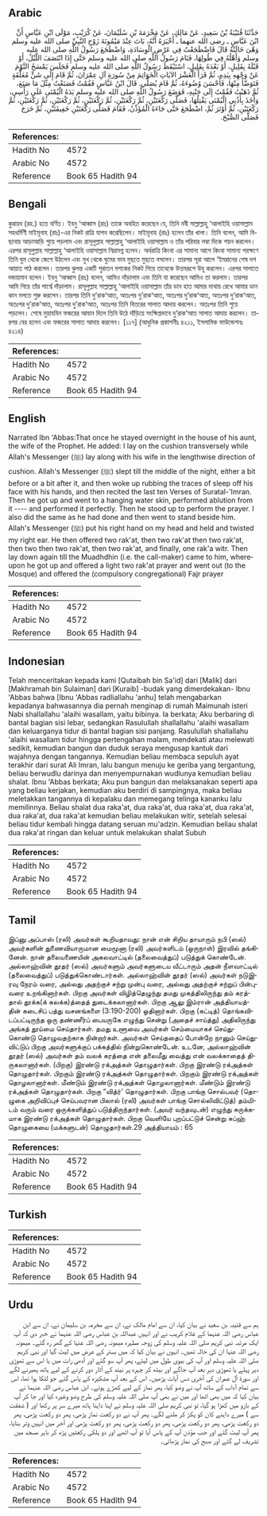 ## Arabic


<div dir="rtl" lang="ar" style={{fontSize:'larger',backgroundColor:'#f8f9fa',padding:20}}>
حَدَّثَنَا قُتَيْبَةُ بْنُ سَعِيدٍ، عَنْ مَالِكٍ، عَنْ مَخْرَمَةَ بْنِ سُلَيْمَانَ، عَنْ كُرَيْبٍ، مَوْلَى ابْنِ عَبَّاسٍ أَنَّ ابْنَ عَبَّاسٍ ـ رضى الله عنهما ـ أَخْبَرَهُ أَنَّهُ، بَاتَ عِنْدَ مَيْمُونَةَ زَوْجِ النَّبِيِّ صلى الله عليه وسلم وَهْىَ خَالَتُهُ قَالَ فَاضْطَجَعْتُ فِي عَرْضِ الْوِسَادَةِ، وَاضْطَجَعَ رَسُولُ اللَّهِ صلى الله عليه وسلم وَأَهْلُهُ فِي طُولِهَا، فَنَامَ رَسُولُ اللَّهِ صلى الله عليه وسلم حَتَّى إِذَا انْتَصَفَ اللَّيْلُ، أَوْ قَبْلَهُ بِقَلِيلٍ، أَوْ بَعْدَهُ بِقَلِيلٍ، اسْتَيْقَظَ رَسُولُ اللَّهِ صلى الله عليه وسلم فَجَلَسَ يَمْسَحُ النَّوْمَ عَنْ وَجْهِهِ بِيَدِهِ، ثُمَّ قَرَأَ الْعَشْرَ الآيَاتِ الْخَوَاتِمَ مِنْ سُورَةِ آلِ عِمْرَانَ، ثُمَّ قَامَ إِلَى شَنٍّ مُعَلَّقَةٍ فَتَوَضَّأَ مِنْهَا، فَأَحْسَنَ وُضُوءَهُ، ثُمَّ قَامَ يُصَلِّي‏.‏ قَالَ ابْنُ عَبَّاسٍ فَقُمْتُ فَصَنَعْتُ مِثْلَ مَا صَنَعَ، ثُمَّ ذَهَبْتُ فَقُمْتُ إِلَى جَنْبِهِ، فَوَضَعَ رَسُولُ اللَّهِ صلى الله عليه وسلم يَدَهُ الْيُمْنَى عَلَى رَأْسِي، وَأَخَذَ بِأُذُنِي الْيُمْنَى يَفْتِلُهَا، فَصَلَّى رَكْعَتَيْنِ، ثُمَّ رَكْعَتَيْنِ، ثُمَّ رَكْعَتَيْنِ، ثُمَّ رَكْعَتَيْنِ، ثُمَّ رَكْعَتَيْنِ، ثُمَّ رَكْعَتَيْنِ، ثُمَّ أَوْتَرَ ثُمَّ، اضْطَجَعَ حَتَّى جَاءَهُ الْمُؤَذِّنُ، فَقَامَ فَصَلَّى رَكْعَتَيْنِ خَفِيفَتَيْنِ، ثُمَّ خَرَجَ فَصَلَّى الصُّبْحَ‏.‏
</div>
<div style={{backgroundColor:'#f8f9fa',padding:20, marginBottom: 10}}><table> <thead> <tr> <th>References:</th> <th></th> </tr> </thead> <tbody><tr><td>Hadith No</td><td>4572</td></tr><tr><td>Arabic No</td><td>4572</td></tr><tr><td>Reference</td><td>Book 65 Hadith 94</td></tr></tbody></table></div>

## Bengali


<div dir="ltr" lang="bn" style={{fontSize:'larger',backgroundColor:'#f8f9fa',padding:20}}>
কুরায়ব (রহ.) হতে বর্ণিত। ইবনু ‘আব্বাস (রাঃ) তাকে অবহিত করেছেন যে, তিনি নবী সাল্লাল্লাহু ‘আলাইহি ওয়াসাল্লাম সহধর্মিণী মাইমূনাহ (রাঃ)-এর নিকট রাত্রি যাপন করেছিলেন। মাইমূনাহ (রাঃ) হলেন তাঁর খালা। তিনি বলেন, আমি বিছানায় আড়াআড়ি শুয়ে পড়লাম এবং রাসূলুল্লাহ সাল্লাল্লাহু ‘আলাইহি ওয়াসাল্লাম ও তাঁর পরিবার লম্বা দিকে শয়ন করলেন। এরপর রাসূলুল্লাহ সাল্লাল্লাহু ‘আলাইহি ওয়াসাল্লাম নিদ্রামগ্ন হলেন। অর্ধরাত্রি কিংবা এর সামান্য আগে কিংবা সামান্য পরক্ষণে তিনি ঘুম থেকে জেগে উঠলেন এবং মুখ থেকে ঘুমের ভাব মুছতে মুছতে বসলেন। তারপর সূরা আলে ‘ইমরানের শেষ দশ আয়াত পাঠ করলেন। তারপর ঝুলন্ত একটি পুরাতন মশকের নিকট গিয়ে তাত্থেকে উত্তমরূপে উযূ করলেন। এরপর সালাতে দন্ডায়মান হলেন। ইবনু ‘আব্বাস (রাঃ) বলেন, আমিও দাঁড়ালাম এবং তিনি যা করেছেন আমিও তা করলাম। তারপর আমি গিয়ে তাঁর পার্শ্বে দাঁড়ালাম। রাসূলুল্লাহ সাল্লাল্লাহু ‘আলাইহি ওয়াসাল্লাম তাঁর ডান হাত আমার মাথায় রেখে আমার ডান কান মলতে শুরু করলেন। তারপর তিনি দু’রাক‘আত, অতঃপর দু’রাক‘আত, অতঃপর দু’রাক‘আত, অতঃপর দু’রাক‘আত, অতঃপর দু’রাক‘আত, অতঃপর দু’রাক‘আত, অতঃপর তিনি বিতরের সালাত আদায় করলেন। অতঃপর তিনি শুয়ে পড়লেন। শেষে মুয়াযযিন ফজরের আযান দিলে তিনি উঠে দাঁড়িয়ে সংক্ষিপ্তভাবে দু’রাক‘আত সালাত আদায় করলেন। তারপর বের হলেন এবং ফজরের সালাত আদায় করলেন। [১১৭] (আধুনিক প্রকাশনীঃ ৪২১১, ইসলামিক ফাউন্ডেশনঃ ৪২১৪)
</div>
<div style={{backgroundColor:'#f8f9fa',padding:20, marginBottom: 10}}><table> <thead> <tr> <th>References:</th> <th></th> </tr> </thead> <tbody><tr><td>Hadith No</td><td>4572</td></tr><tr><td>Arabic No</td><td>4572</td></tr><tr><td>Reference</td><td>Book 65 Hadith 94</td></tr></tbody></table></div>

## English


<div dir="ltr" lang="en" style={{fontSize:'larger',backgroundColor:'#f8f9fa',padding:20}}>
Narrated Ibn 'Abbas:That once he stayed overnight in the house of his aunt, the wife of the Prophet. He added: I lay on the cushion transversely while Allah's Messenger (ﷺ) lay along with his wife in the lengthwise direction of cushion. Allah's Messenger (ﷺ) slept till the middle of the night, either a bit before or a bit after it, and then woke up rubbing the traces of sleep off his face with his hands, and then recited the last ten Verses of Suratal-'Imran. Then he got up and went to a hanging water skin, performed ablution from it ---- and performed it perfectly. Then he stood up to perform the prayer. I also did the same as he had done and then went to stand beside him. Allah's Messenger (ﷺ) put his right hand on my head and held and twisted my right ear. He then offered two rak'at, then two rak'at then two rak'at, then two then two rak'at, then two rak'at, and finally, one rak'a witr. Then lay down again till the Muadhdhin (i.e. the call-maker) came to him, whereupon he got up and offered a light two rak'at prayer and went out (to the Mosque) and offered the (compulsory congregational) Fajr prayer
</div>
<div style={{backgroundColor:'#f8f9fa',padding:20, marginBottom: 10}}><table> <thead> <tr> <th>References:</th> <th></th> </tr> </thead> <tbody><tr><td>Hadith No</td><td>4572</td></tr><tr><td>Arabic No</td><td>4572</td></tr><tr><td>Reference</td><td>Book 65 Hadith 94</td></tr></tbody></table></div>

## Indonesian


<div dir="ltr" lang="id" style={{fontSize:'larger',backgroundColor:'#f8f9fa',padding:20}}>
Telah menceritakan kepada kami [Qutaibah bin Sa'id] dari [Malik] dari [Makhramah bin Sulaiman] dari [Kuraib] -budak yang dimerdekakan- Ibnu 'Abbas bahwa [Ibnu 'Abbas radliallahu 'anhu] telah mengabarkan kepadanya bahwasannya dia pernah menginap di rumah Maimunah isteri Nabi shallallahu 'alaihi wasallam, yaitu bibinya. Ia berkata; Aku berbaring di bantal bagian sisi lebar, sedangkan Rasulullah shallallahu 'alaihi wasallam dan keluarganya tidur di bantal bagian sisi panjang. Rasulullah shallallahu 'alaihi wasallam tidur hingga pertengahan malam, mendekati atau melewati sedikit, kemudian bangun dan duduk seraya mengusap kantuk dari wajahnya dengan tangannya. Kemudian beliau membaca sepuluh ayat terakhir dari surat Ali Imran, lalu bangun menuju ke geriba yang tergantung, beliau berwudlu darinya dan menyempurnakan wudlunya kemudian beliau shalat. Ibnu 'Abbas berkata; Aku pun bangun dan melaksanakan seperti apa yang beliau kerjakan, kemudian aku berdiri di sampingnya, maka beliau meletakkan tangannya di kepalaku dan memegang telinga kananku lalu memilinnya. Beliau shalat dua raka'at, dua raka'at, dua raka'at, dua raka'at, dua raka'at, dua raka'at kemudian beliau melakukan witir, setelah selesai beliau tidur kembali hingga datang seruan mu'adzin. Kemudian beliau shalat dua raka'at ringan dan keluar untuk melakukan shalat Subuh
</div>
<div style={{backgroundColor:'#f8f9fa',padding:20, marginBottom: 10}}><table> <thead> <tr> <th>References:</th> <th></th> </tr> </thead> <tbody><tr><td>Hadith No</td><td>4572</td></tr><tr><td>Arabic No</td><td>4572</td></tr><tr><td>Reference</td><td>Book 65 Hadith 94</td></tr></tbody></table></div>

## Tamil


<div dir="ltr" lang="ta" style={{fontSize:'larger',backgroundColor:'#f8f9fa',padding:20}}>
இப்னு அப்பாஸ் (ரலி) அவர்கள் கூறியதாவது: நான் என் சிறிய தாயாரும் நபி (ஸல்) அவர்களின் துணைவியாருமான மைமூனா (ரலி) அவர்களிடம் (ஒருநாள்) இரவில் தங்கினேன். நான் தலையணையின் அகலவாட்டில் (தலைவைத்துப்) படுத்துக் கொண்டேன். அல்லாஹ்வின் தூதர் (ஸல்) அவர்களும் அவர்களுடைய வீட்டாரும் அதன் நீளவாட்டில் (தலைவைத்துப்) படுத்துக்கொண்டார்கள். அல்லாஹ்வின் தூதர் (ஸல்) அவர்கள் நடுஇரவு நேரம் வரை, அல்லது அதற்குச் சற்று முன்பு வரை, அல்லது அதற்குச் சற்றுப் பின்புவரை உறங்கினார்கள். பிறகு அவர்கள் விழித்தெழுந்து தமது முகத்திலிருந்து தம் கரத்தால் தூக்க(க் கலக்க)த்தைத் துடைக்கலானார்கள். பிறகு ஆலு இம்ரான் அத்தியாயத்தின் கடைசிப் பத்து வசனங்களை (3:190-200) ஓதினார்கள். பிறகு (கட்டித்) தொங்கவிடப்பட்டிருந்த ஒரு தண்ணீர்ப் பையருகே எழுந்து சென்று (அதைச் சாய்த்து) அதிலிருந்து அங்கத் தூய்மை செய்தார்கள். தமது உளூவை அவர்கள் செம்மையாகச் செய்துகொண்டு தொழுவதற்காக நின்றார்கள். அவர்கள் செய்ததைப் போன்றே நானும் செய்துவிட்டுப் பிறகு அவர்களுக்குப் பக்கத்தில் நின்றுகொண்டேன். உடனே, அல்லாஹ்வின் தூதர் (ஸல்) அவர்கள் தம் வலக் கரத்தை என் தலைமீது வைத்து என் வலக்காதைத் திருகலானார்கள். (பிறகு) இரண்டு ரக்அத்கள் தொழுதார்கள். பிறகு இரண்டு ரக்அத்கள் தொழுதார்கள். பிறகும் இரண்டு ரக்அத்கள் தொழுதார்கள். பிறகும் இரண்டு ரக்அத்கள் தொழலானார்கள். மீண்டும் இரண்டு ரக்அத்கள் தொழலானார்கள். மீண்டும் இரண்டு ரக்அத்கள் தொழுதார்கள். பிறகு “வித்ர்' தொழுதார்கள். பிறகு பாங்கு சொல்பவர் (தொழுகை அறிவிப்புச் செய்பவரான பிலால் (ரலி) அவர்கள் பாங்கு சொல்லிவிட்டுத்) தம்மிடம் வரும் வரை ஒருக்களித்துப் படுத்திருந்தார்கள். (அவர் வந்தவுடன்) எழுந்து சுருக்கமாக இரண்டு ரக்அத்கள் தொழுதார்கள். பிறகு வெளியே புறப்பட்டுச் சென்று சுப்ஹ் தொழுகையை (மக்களுடன்) தொழுதார்கள்.29 அத்தியாயம் : 65
</div>
<div style={{backgroundColor:'#f8f9fa',padding:20, marginBottom: 10}}><table> <thead> <tr> <th>References:</th> <th></th> </tr> </thead> <tbody><tr><td>Hadith No</td><td>4572</td></tr><tr><td>Arabic No</td><td>4572</td></tr><tr><td>Reference</td><td>Book 65 Hadith 94</td></tr></tbody></table></div>

## Turkish


<div dir="ltr" lang="tr" style={{fontSize:'larger',backgroundColor:'#f8f9fa',padding:20}}>

</div>
<div style={{backgroundColor:'#f8f9fa',padding:20, marginBottom: 10}}><table> <thead> <tr> <th>References:</th> <th></th> </tr> </thead> <tbody><tr><td>Hadith No</td><td>4572</td></tr><tr><td>Arabic No</td><td>4572</td></tr><tr><td>Reference</td><td>Book 65 Hadith 94</td></tr></tbody></table></div>

## Urdu


<div dir="rtl" lang="ur" style={{fontSize:'larger',backgroundColor:'#f8f9fa',padding:20}}>
ہم سے قتیبہ بن سعید نے بیان کیا، ان سے امام مالک نے، ان سے مخرمہ بن سلیمان نے، ان سے ابن عباس رضی اللہ عنہما کے غلام کریب نے اور انہیں عبداللہ بن عباس رضی اللہ عنہما نے خبر دی کہ آپ ایک مرتبہ نبی کریم صلی اللہ علیہ وسلم کی زوجہ مطہرہ میمونہ رضی اللہ عنہا کے گھر رہ گئے۔ میمونہ رضی اللہ عنہا ان کی خالہ تھیں۔ انہوں نے بیان کیا کہ میں بستر کے عرض میں لیٹ گیا اور نبی کریم صلی اللہ علیہ وسلم اور آپ کی بیوی طول میں لیٹے، پھر آپ سو گئے اور آدھی رات میں یا اس سے تھوڑی دیر پہلے یا تھوڑی دیر بعد آپ جاگے اور بیٹھ کر چہرہ پر نیند کے آثار دور کرنے کے لیے ہاتھ پھیرنے لگے اور سورۃ آل عمران کی آخری دس آیات پڑھیں۔ اس کے بعد آپ مشکیزہ کے پاس گئے جو لٹکا ہوا تھا، اس سے تمام آداب کے ساتھ آپ نے وضو کیا، پھر نماز کے لیے کھڑے ہوئے۔ ابن عباس رضی اللہ عنہما نے بیان کیا کہ میں بھی اٹھا اور میں نے بھی آپ صلی اللہ علیہ وسلم کی طرح وضو وغیرہ کیا اور جا کر آپ کے بازو میں کھڑا ہو گیا، تو نبی کریم صلی اللہ علیہ وسلم نے اپنا داہنا ہاتھ میرے سر پر رکھا اور ( شفقت سے ) میرے داہنے کان کو پکڑ کر ملنے لگے۔ پھر آپ نے دو رکعت نماز پڑھی، پھر دو رکعت پڑھی، پھر دو رکعت پڑھی، پھر دو رکعت پڑھی، پھر دو رکعت پڑھی، پھر دو رکعت پڑھی اور آخر میں انہیں وتر بنایا، پھر آپ لیٹ گئے اور جب مؤذن آپ کے پاس آیا تو آپ اٹھے اور دو ہلکی رکعتیں پڑھ کر باہر مسجد میں تشریف لے گئے اور صبح کی نماز پڑھائی۔
</div>
<div style={{backgroundColor:'#f8f9fa',padding:20, marginBottom: 10}}><table> <thead> <tr> <th>References:</th> <th></th> </tr> </thead> <tbody><tr><td>Hadith No</td><td>4572</td></tr><tr><td>Arabic No</td><td>4572</td></tr><tr><td>Reference</td><td>Book 65 Hadith 94</td></tr></tbody></table></div>